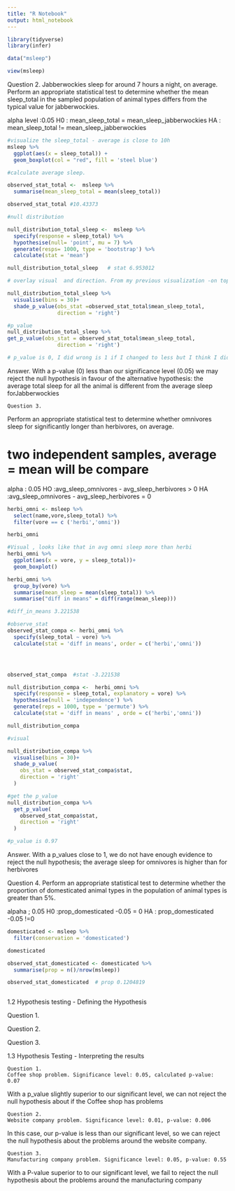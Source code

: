```yaml
---
title: "R Notebook"
output: html_notebook
---
```


```r
library(tidyverse)
library(infer)

data("msleep")

view(msleep)
```

Question 2.
Jabberwockies sleep for around 7 hours a night, on average. Perform an appropriate statistical test to determine whether the mean sleep_total in the sampled population of animal types differs from the typical value for jabberwockies.

alpha level :0.05
H0 :  mean_sleep_total = mean_sleep_jabberwockies
HA :  mean_sleep_total != mean_sleep_jabberwockies

```r
#visualize the sleep_total - average is close to 10h
msleep %>%
  ggplot(aes(x = sleep_total)) +
  geom_boxplot(col = "red", fill = 'steel blue')
```

```r
#calculate average sleep.

observed_stat_total <-  msleep %>% 
  summarise(mean_sleep_total = mean(sleep_total))

observed_stat_total #10.43373
```


```r
#null distribution

null_distribution_total_sleep <-  msleep %>%
  specify(response = sleep_total) %>% 
  hypothesise(null= 'point', mu = 7) %>% 
  generate(resps= 1000, type = 'bootstrap') %>% 
  calculate(stat = 'mean')

null_distribution_total_sleep   # stat 6.953012
```
```r
# overlay visual  and direction. From my previous visualization -on top-I concluded that the direction have to be 'greater/rigth'

null_distribution_total_sleep %>% 
  visualise(bins = 30)+
  shade_p_value(obs_stat =observed_stat_total$mean_sleep_total,
                direction = 'right')

```
```r
#p_value
null_distribution_total_sleep %>% 
get_p_value(obs_stat = observed_stat_total$mean_sleep_total,
                direction = 'right')  

# p_value is 0, I did wrong is 1 if I changed to less but I think I did correctly 
```
Answer.
With a p-value (0) less than our significance level (0.05) we may reject the null hypothesis in favour of the alternative hypothesis: the average total sleep for all the animal is different from the average sleep forJabberwockies

    Question 3.
Perform an appropriate statistical test to determine whether omnivores sleep for significantly longer than herbivores, on average.

# two independent samples, average = mean will be compare

alpha : 0.05
HO :avg_sleep_omnivores - avg_sleep_herbivores > 0
HA :avg_sleep_omnivores - avg_sleep_herbivores = 0

```r
herbi_omni <- msleep %>% 
  select(name,vore,sleep_total) %>% 
  filter(vore == c ('herbi','omni'))

herbi_omni
```

```r
#Visual , looks like that in avg omni sleep more than herbi
herbi_omni %>% 
  ggplot(aes(x = vore, y = sleep_total))+
  geom_boxplot()
```

```r
herbi_omni %>% 
  group_by(vore) %>% 
  summarise(mean_sleep = mean(sleep_total)) %>% 
  summarise("diff in means" = diff(range(mean_sleep)))

#diff_in_means 3.221538
```


```r
#observe_stat
observed_stat_compa <- herbi_omni %>% 
  specify(sleep_total ~ vore) %>% 
  calculate(stat = 'diff in means', order = c('herbi','omni'))




observed_stat_compa  #stat -3.221538
```

```r
null_distribution_compa <-  herbi_omni %>% 
  specify(response = sleep_total, explanatory = vore) %>% 
  hypothesise(null = 'independence') %>% 
  generate(reps = 1000, type = 'permute') %>% 
  calculate(stat = 'diff in means' , orde = c('herbi','omni'))

null_distribution_compa
```
```r
#visual

null_distribution_compa %>% 
  visualise(bins = 30)+
  shade_p_value(
    obs_stat = observed_stat_compa$stat,
    direction = 'right'
  )
```
```r
#get the p_value
null_distribution_compa %>% 
  get_p_value(
    observed_stat_compa$stat,
    direction = 'right'
  )

#p_value is 0.97
```

Answer.
With a p_values  close to 1, we do not have enough evidence to reject the null hypothesis; the average sleep for omnivores is higher than for herbivores



Question 4. Perform an appropriate statistical test to determine whether the proportion of domesticated animal types in the population of animal types is greater than 5%.


alpaha ; 0.05
H0 :prop_domesticated -0.05 = 0
HA : prop_domesticated -0.05 !=0

```r
domesticated <- msleep %>% 
  filter(conservation = 'domesticated')

domesticated
```
```r
observed_stat_domesticated <- domesticated %>% 
  summarise(prop = n()/nrow(msleep))

observed_stat_domesticated  # prop 0.1204819
```
```r

```








1.2 Hypothesis testing - Defining the Hypothesis

Question 1.










Question 2.











Question 3.







1.3 Hypothesis Testing - Interpreting the results

    Question 1.
    Coffee shop problem. Significance level: 0.05, calculated p-value: 0.07

With a p_value slightly superior to our significant level, we can not reject the null hypothesis about if the Coffee shop has problems  


    Question 2.
    Website company problem. Significance level: 0.01, p-value: 0.006

In this case, our p-value is less than our significant level, so we can reject the null hypothesis about the problems around the website company.


    Question 3.
    Manufacturing company problem. Significance level: 0.05, p-value: 0.55

With a P-value superior to to our significant level, we fail to reject the null hypothesis about the problems around the manufacturing company



